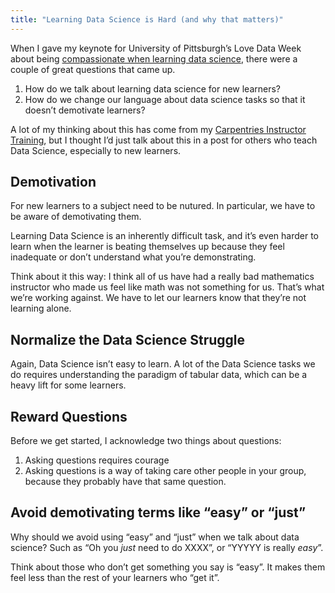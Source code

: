 ```yaml
---
title: "Learning Data Science is Hard (and why that matters)"
---
```


When I gave my keynote for University of Pittsburgh's Love Data Week about being [compassionate when learning data science](https://youtu.be/za0xX10G7mU), there were a couple of great questions that came up.

1. How do we talk about learning data science for new learners?
2. How do we change our language about data science tasks so that it doesn't demotivate learners?

A lot of my thinking about this has come from my [Carpentries Instructor Training](https://preview.carpentries.org/instructor-training/08-motivation.html), but I thought I'd just talk about this in a post for others who teach Data Science, especially to new learners.

## Demotivation

For new learners to a subject need to be nutured. In particular, we have to be aware of demotivating them. 

Learning Data Science is an inherently difficult task, and it's even harder to learn when the learner is beating themselves up because they feel inadequate or don't understand what you're demonstrating. 

Think about it this way: I think all of us have had a really bad mathematics instructor who made us feel like math was not something for us. That's what we're working against. We have to let our learners know that they're not learning alone. 

## Normalize the Data Science Struggle

Again, Data Science isn't easy to learn. A lot of the Data Science tasks we do requires understanding the paradigm of tabular data, which can be a heavy lift for some learners.



## Reward Questions

Before we get started, I acknowledge two things about questions:

1. Asking questions requires courage
1. Asking questions is a way of taking care other people in your group, because they probably have that same question. 



## Avoid demotivating terms like "easy" or "just"

Why should we avoid using "easy" and "just" when we talk about data science? Such as "Oh you *just* need to do XXXX", or "YYYYY is really *easy*".

Think about those who don't get something you say is "easy". It makes them feel less than the rest of your learners who "get it". 